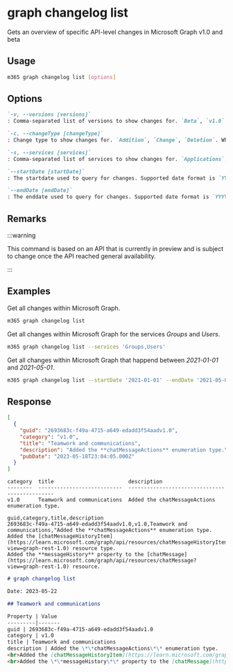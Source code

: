 
# graph changelog list

Gets an overview of specific API-level changes in Microsoft Graph v1.0 and beta

## Usage

```sh
m365 graph changelog list [options]
```

## Options

```md definition-list
`-v, --versions [versions]`
: Comma-separated list of versions to show changes for. `Beta`, `v1.0`. When no version is selected all versions are returned.

`-c, --changeType [changeType]`
: Change type to show changes for. `Addition`, `Change`, `Deletion`. When no changeType is selected all change types are returned.

`-s, --services [services]`
: Comma-separated list of services to show changes for. `Applications`, `Calendar`, `Change notifications`, `Cloud communications`, `Compliance`, `Cross-device experiences`, `Customer booking`, `Device and app management`, `Education`, `Files`, `Financials`, `Groups`, `Identity and access`, `Mail`, `Notes`, `Notifications`, `People and workplace intelligence`, `Personal contacts`, `Reports`, `Search`, `Security`, `Sites and lists`, `Tasks and plans`, `Teamwork`, `To-do tasks`, `Users`, `Workbooks and charts`. When no service is selected all services are returned.

`--startDate [startDate]`
: The startdate used to query for changes. Supported date format is `YYYY-MM-DD`. When no date is specified all changes are returned.

`--endDate [endDate]`
: The enddate used to query for changes. Supported date format is `YYYY-MM-DD`. When no date is specified all changes are returned.
```

<Global />

## Remarks

:::warning

This command is based on an API that is currently in preview and is subject to change once the API reached general availability.

:::

## Examples

Get all changes within Microsoft Graph.

```sh
m365 graph changelog list
```

Get all changes within Microsoft Graph for the services _Groups_ and _Users_.

```sh
m365 graph changelog list --services 'Groups,Users'
```

Get all changes within Microsoft Graph that happend between _2021-01-01_ and _2021-05-01_.

```sh
m365 graph changelog list --startDate '2021-01-01' --endDate '2021-05-01'
```

## Response

<Tabs>
  <TabItem value="JSON">

  ```json
  [
    {
      "guid": "2693683c-f49a-4715-a649-edadd3f54aadv1.0",
      "category": "v1.0",
      "title": "Teamwork and communications",
      "description": "Added the **chatMessageActions** enumeration type.\r\\\nAdded the [chatMessageHistoryItem](https://learn.microsoft.com/graph/api/resources/chatMessageHistoryItem?view=graph-rest-1.0) resource type.\r\\\nAdded the **messageHistory** property to the [chatMessage](https://learn.microsoft.com/graph/api/resources/chatMessage?view=graph-rest-1.0) resource.\r\\\n",
      "pubDate": "2023-05-18T23:04:05.000Z"
    }
  ]
  ```

  </TabItem>
  <TabItem value="Text">

  ```text
  category  title                        description
  --------  ---------------------------  ----------------------------------------------
  v1.0      Teamwork and communications  Added the chatMessageActions enumeration type.
  ```

  </TabItem>
  <TabItem value="CSV">

  ```csv
  guid,category,title,description
  2693683c-f49a-4715-a649-edadd3f54aadv1.0,v1.0,Teamwork and communications,"Added the **chatMessageActions** enumeration type.
  Added the [chatMessageHistoryItem](https://learn.microsoft.com/graph/api/resources/chatMessageHistoryItem?view=graph-rest-1.0) resource type.
  Added the **messageHistory** property to the [chatMessage](https://learn.microsoft.com/graph/api/resources/chatMessage?view=graph-rest-1.0) resource.
  ```

  </TabItem>
  <TabItem value="Markdown">

  ```md
  # graph changelog list 

  Date: 2023-05-22

  ## Teamwork and communications

  Property | Value
  ---------|-------
  guid | 2693683c-f49a-4715-a649-edadd3f54aadv1.0
  category | v1.0
  title | Teamwork and communications
  description | Added the \*\*chatMessageActions\*\* enumeration type.
  <br>Added the [chatMessageHistoryItem](https://learn.microsoft.com/graph/api/resources/chatMessageHistoryItem?view=graph-rest-1.0) resource type.
  <br>Added the \*\*messageHistory\*\* property to the [chatMessage](https://learn.microsoft.com/graph/api/resources/chatMessage?view=graph-rest-1.0) resource.
  ```

  </TabItem>
</Tabs>


